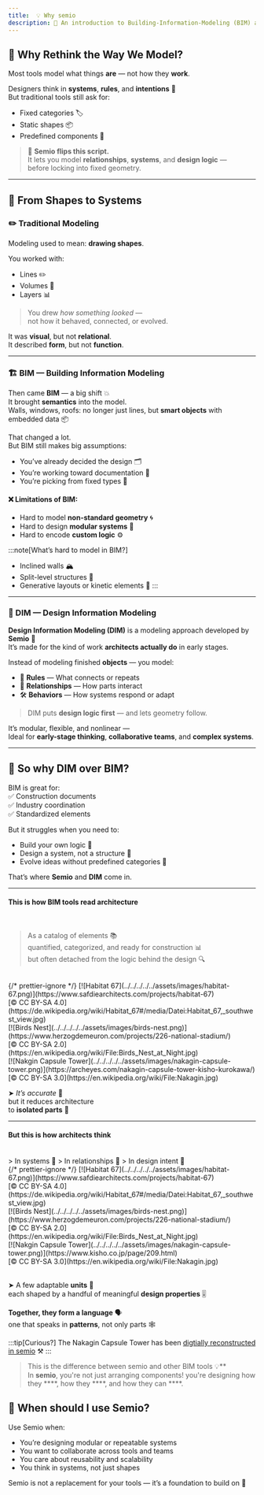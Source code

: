 ```yaml
---
title:  💡 Why semio
description: 📖 An introduction to Building-Information-Modeling (BIM) and how semio relates to it 🔀
---
```



## 🧭 Why Rethink the Way We Model?

Most tools model what things **are** — not how they **work**.

Designers think in **systems**, **rules**, and **intentions** 🎯  
But traditional tools still ask for:

- Fixed categories 🏷️  
- Static shapes 📦  
- Predefined components 🧱  

> 🧠 **Semio flips this script.**  
> It lets you model **relationships**, **systems**, and **design logic** —  
> before locking into fixed geometry.

---

## 🧰 From Shapes to Systems

### ✏️ Traditional Modeling

Modeling used to mean: **drawing shapes**.

You worked with:

- Lines ✏️  
- Volumes 📐  
- Layers 📊  

> You drew *how something looked* —  
> not how it behaved, connected, or evolved.

It was **visual**, but not **relational**.  
It described **form**, but not **function**.

---

### 🏗️ BIM — Building Information Modeling

Then came **BIM** — a big shift 💥  
It brought **semantics** into the model.  
Walls, windows, roofs: no longer just lines, but **smart objects** with embedded data 📦

That changed a lot.  
But BIM still makes big assumptions:

- You’ve already decided the design 🗂️  
- You’re working toward documentation 📄  
- You’re picking from fixed types 🧱

#### ❌ Limitations of BIM:

- Hard to model **non-standard geometry** 🌀  
- Hard to design **modular systems** 🧩  
- Hard to encode **custom logic** ⚙️  

:::note[What’s hard to model in BIM?]
- Inclined walls 🏔️  
- Split-level structures 🧗  
- Generative layouts or kinetic elements 🔁
:::

---

### 🧠 DIM — Design Information Modeling

**Design Information Modeling (DIM)** is a modeling approach developed by **Semio** 🔬  
It’s made for the kind of work **architects actually do** in early stages.

Instead of modeling finished **objects** — you model:

- 🧩 **Rules** — What connects or repeats  
- 🔗 **Relationships** — How parts interact  
- 🛠️ **Behaviors** — How systems respond or adapt

> DIM puts **design logic first** — and lets geometry follow.

It’s modular, flexible, and nonlinear —  
Ideal for **early-stage thinking**, **collaborative teams**, and **complex systems**.

---

## 🤔 So why DIM over BIM?

BIM is great for:  
✅ Construction documents  
✅ Industry coordination  
✅ Standardized elements  

But it struggles when you need to:

- Build your own logic 🧠  
- Design a system, not a structure 🧩  
- Evolve ideas without predefined categories 🔀  

That’s where **Semio** and **DIM** come in.

---



#### This is how BIM tools read architecture
<br />

> As a catalog of elements 📚        
> quantified, categorized, and ready for construction  📊  
> but often detached from the logic behind the design 🔍
<br />
{/* prettier-ignore */}
<Tabs>
  <TabItem label="1234 Walls, 567 Railings, 890 Windows">
    [![Habitat 67](../../../../../assets/images/habitat-67.png)](https://www.safdiearchitects.com/projects/habitat-67)
    <div className="text-right text-xs">
      [© CC BY-SA 4.0](https://de.wikipedia.org/wiki/Habitat_67#/media/Datei:Habitat_67,_southwest_view.jpg)
    </div>
  </TabItem>
  <TabItem label="1234 Columns, 5678 Beams">
    [![Birds Nest](../../../../../assets/images/birds-nest.png)](https://www.herzogdemeuron.com/projects/226-national-stadium/)
    <div className="text-right text-xs">
      [© CC BY-SA 2.0](https://en.wikipedia.org/wiki/File:Birds_Nest_at_Night.jpg)
    </div>
  </TabItem>
  <TabItem label="123 Stairs, 456 Slabs">
    [![Nakgin Capsule Tower](../../../../../assets/images/nakagin-capsule-tower.png)](https://archeyes.com/nakagin-capsule-tower-kisho-kurokawa/)
    <div className="text-right text-xs">
      [© CC BY-SA 3.0](https://en.wikipedia.org/wiki/File:Nakagin.jpg)
    </div>
  </TabItem>
</Tabs>



➤ *It’s accurate* 🎯  
but it reduces architecture  
to **isolated parts** 🧩

---

#### But this is how architects think 
<br />
> In systems 🧬  
> In relationships 🔗  
> In design intent 🧠
<br />
{/* prettier-ignore */}
<Tabs>
  <TabItem label="15 Dwelling Units, 4 Properties">
    [![Habitat 67](../../../../../assets/images/habitat-67.png)](https://www.safdiearchitects.com/projects/habitat-67)
    <div className="text-right text-xs">
      [© CC BY-SA 4.0](https://de.wikipedia.org/wiki/Habitat_67#/media/Datei:Habitat_67,_southwest_view.jpg)
    </div>
  </TabItem>
  <TabItem label="10 Structure Units, 5 Properties">
    [![Birds Nest](../../../../../assets/images/birds-nest.png)](https://www.herzogdemeuron.com/projects/226-national-stadium/)
    <div className="text-right text-xs">
      [© CC BY-SA 2.0](https://en.wikipedia.org/wiki/File:Birds_Nest_at_Night.jpg)
    </div>
  </TabItem>
  <TabItem label="6 Capsule Units, 3 Properties">
    [![Nakgin Capsule Tower](../../../../../assets/images/nakagin-capsule-tower.png)](https://www.kisho.co.jp/page/209.html)
    <div className="text-right text-xs">
      [© CC BY-SA 3.0](https://en.wikipedia.org/wiki/File:Nakagin.jpg)
    </div>
<br />

➤ A few adaptable **units** 🧱  
each shaped by a handful of meaningful **design properties** 🎚️  

**Together, they form a language** 🗣️  
one that speaks in **patterns**, not only parts 🕸️


:::tip[Curious?]
The Nakagin Capsule Tower has been [digtially reconstructed in semio](../../showcases/metabolism) ⚒️
:::
  </TabItem>
</Tabs>



> This is the difference between semio and other BIM tools 💡**  
In **semio**, you're not just arranging components! you're designing how they ****, how they ****, and how they can ****.  



## 🤨 When should I use Semio?

Use Semio when:

- You’re designing modular or repeatable systems  
- You want to collaborate across tools and teams  
- You care about reusability and scalability  
- You think in systems, not just shapes  

Semio is not a replacement for your tools — it’s a foundation to build on 🧱